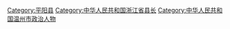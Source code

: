 [[Category:平阳县|Category:平阳县]]
[[Category:中华人民共和国浙江省县长|Category:中华人民共和国浙江省县长]]
[[Category:中华人民共和国温州市政治人物|Category:中华人民共和国温州市政治人物]]